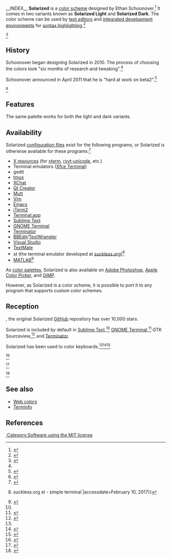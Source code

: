 __INDEX__
'''Solarized''' is a [[color scheme]] designed by Ethan Schoonover.<ref>{{cite web |url=http://ethanschoonover.com/solarized |title=Solarized |first=Ethan|last= Schoonover |accessdate=February 10, 2017}}</ref> It comes in two variants known as '''Solarized Light''' and '''Solarized Dark'''. The color scheme can be used by [[text editor]]s and [[integrated development environment]]s for [[syntax highlighting]].<ref name="observer">{{cite web |url=http://observer.com/2015/02/meet-the-man-behind-solarized-the-most-important-color-scheme-in-computer-history/ |title=Meet the Man Behind 'Solarized,' the Most Important Color Scheme in Computer History |date=February 27, 2015 |publisher=Observer |accessdate=February 10, 2017 |author=Jack Smith IV}}</ref>

<ref>{{cite web |url=https://usesthis.com/interviews/ethan.schoonover/ |author=Daniel Bogan |title=The Setup / Ethan Schoonover |accessdate=February 10, 2017}}</ref>

==History==

Schoonover began designing Solarized in 2010. The process of choosing the colors took "six months of research and tweaking".<ref name="observer" />

Schoonover announced in April 2011 that he is "hard at work on beta2".<ref>{{cite web |url=http://www.metafilter.com/102504/Solarized#3636286 |title=Solarized |publisher=[[MetaFilter]] |accessdate=February 10, 2017}}</ref>

<ref>{{cite web |url=http://ethanschoonover.com/solarized/CHANGELOG |author= |title=CHANGELOG - Ethan Schoonover |accessdate=February 10, 2017}}</ref>

==Features==

The same palette works for both the light and dark variants.

==Availability==

Solarized [[configuration file]]s exist for the following programs, or Solarized is otherwise available for these programs:<ref>{{cite web|url=https://github.com/solarized |title=Solarized - Precision colors for machines and people |accessdate=February 10, 2017}}</ref>

{{Div col|colwidth=20em}}
* [[X resources]] (for [[xterm]], [[rxvt-unicode]], etc.)
* Terminal emulators ([[Terminal (Xfce)|Xfce Terminal]])
* gedit
* [[tmux]]
* [[XChat]]
* [[Qt Creator]]
* [[Mutt (email client)|Mutt]]
* [[Vim (text editor)|Vim]]
* [[Emacs]]
* [[iTerm2]]
* [[Terminal (macOS)|Terminal.app]]
* [[Sublime Text]]
* [[GNOME Terminal]]
* [[Terminator (terminal emulator)|Terminator]]
* [[BBEdit]]/[[TextWrangler]]
* [[Visual Studio]]
* [[TextMate]]
* st (the terminal emulator developed at [[suckless.org]])<ref>{{cite web |url=http://st.suckless.org/patches/solarized |title=solarized {{!}} suckless.org st - simple terminal |accessdate=February 10, 2017}}</ref>
* [[MATLAB]]<ref>{{cite web |url=https://github.com/Chrismarsh/matlab-solarized |title=The Solarized theme for Matlab}}</ref>
{{Div col end}}

As [[color palette]]s, Solarized is also available on [[Adobe Photoshop]], [[Apple Color Picker]], and [[GIMP]].

However, as Solarized is a color scheme, it is possible to port it to any program that supports custom color schemes.

==Reception==

{{as of|2017|02}}, the original Solarized [[GitHub]] repository has over 10,000 stars.

Solarized is included by default in [[Sublime Text]],<ref name="observer" /> [[GNOME Terminal]],<ref>{{cite web |url=https://help.gnome.org/users/gnome-terminal/stable/app-colors.html.en |publisher=The GNOME Project |title=Color schemes |accessdate=February 10, 2017 |quote=You can choose one of the built-in color schemes: Black on light yellow, Black on white, Gray on black, Green on black, White on black, Solarized light, Solarized dark.}}</ref> GTK Sourceview,<ref>{{cite web |url=https://bugzilla.gnome.org/show_bug.cgi?id=706444 |title=Bug 706444 – Add Solarized themes (Dark and Light), Patch Included |accessdate=February 10, 2017}}</ref> and [[Terminator (terminal emulator)|Terminator]].

Solarized has been used to color keyboards.<ref name="observer" /><ref>{{cite web |url=http://www.stevenzc.com/2016/03/14/join-the-light-side.html |date=March 14, 2016 |first=Steven |last=Chen |title=Join The (solarized) Light Side! |accessdate=February 10, 2017 |quote=Solarized is a color scheme for code syntax highlighting, and is one of the most popular color schemes today. The creator, Ethan Schoonover, spent six months designing the palette, using color wheel and lightness relationships to choose the sixteen colors that form the Solarized Light and Solarized Dark schemes. Solarized is present everywhere, from terminal emulators to text editors, IDEs, and even keyboards.}}</ref><ref>{{cite web |url=https://nyoobserver.files.wordpress.com/2014/12/screen-shot-2014-12-17-at-10-26-35-pm.png |title=A photo showing a Solarized keyboard |accessdate=February 10, 2017}}</ref>

<ref>{{cite web |url=http://www.webupd8.org/2011/04/solarized-must-have-color-paletter-for.html |title=Solarized: A Must Have Color Scheme For Gnome Terminal, Vim, Gedit And Lots More |publisher=WebUpd8 |accessdate=February 10, 2017}}</ref>

<ref>{{cite book |url=https://books.google.com/books?id=zk6bBAAAQBAJ&lpg=PT68&dq=solarized%20colors&pg=PT68#v=onepage&q=solarized%20colors&f=false |author=Victor Quinn |title=Getting Started with tmux |publisher=Packt Publishing |year=2014}}</ref>

<ref>{{cite web |url=https://www.if-not-true-then-false.com/2012/solarized-linux/ |title=Solarized Linux |publisher=If Not True Then False |accessdate=February 10, 2017}}</ref>

==See also==

* [[Web colors]]
* [[Terminfo]]

==References==

{{Reflist|30em}}

[[:Category:Software using the MIT license]]

